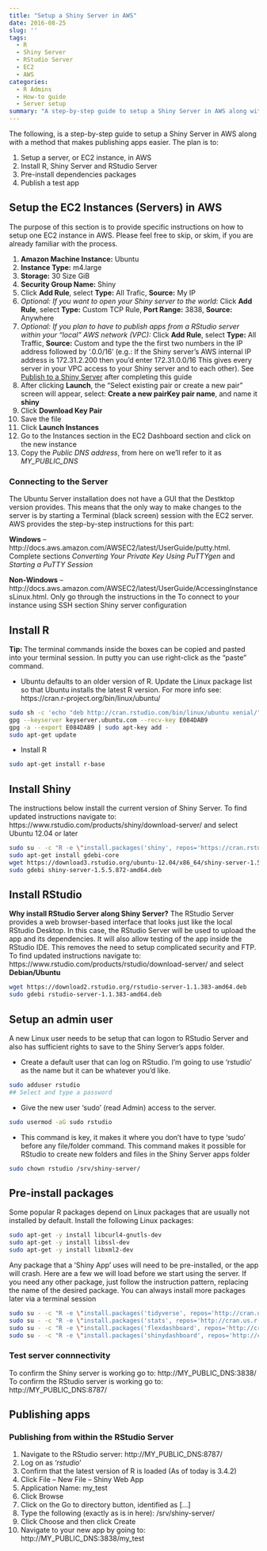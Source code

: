 ```yaml
---
title: "Setup a Shiny Server in AWS"
date: 2016-08-25
slug: ''
tags: 
  - R
  - Shiny Server
  - RStudio Server
  - EC2
  - AWS
categories:
  - R Admins
  - How-to guide
  - Server setup
summary: "A step-by-step guide to setup a Shiny Server in AWS along with a method that makes publishing apps easier."
---
```


The following, is a step-by-step guide to setup a Shiny Server in AWS along with a method that makes publishing apps easier. The plan is to:

1. Setup a server, or EC2 instance, in AWS
1. Install R, Shiny Server and RStudio Server
1. Pre-install dependencies packages
1. Publish a test app

## Setup the EC2 Instances (Servers) in AWS

The purpose of this section is to provide specific instructions on how to setup one EC2 instance in AWS.  Please feel free to skip, or skim, if you are already familiar with the process. 

1. **Amazon Machine Instance:** Ubuntu
1. **Instance Type:** m4.large
1. **Storage:** 30 Size GiB
1. **Security Group Name:** Shiny 
1. Click **Add Rule**, select **Type:** All Trafic, **Source:** My IP
1. *Optional: If you want to open your Shiny server to the world:* Click **Add Rule**, select **Type:** Custom TCP Rule, **Port Range:** 3838, **Source:** Anywhere
1. *Optional: If you plan to have to publish apps from a RStudio server within your "local" AWS network (VPC):* Click **Add Rule**, select **Type:** All Traffic, **Source:** Custom and type the the first two numbers in the IP address followed by ‘.0.0/16’ (e.g.: If the Shiny server’s AWS internal IP address is 172.31.2.200 then you’d enter 172.31.0.0/16 This gives every server in your VPC access to your Shiny server and to each other). See [Publish to a Shiny Server](/2016/08/25/publish-to-a-shiny-server/) after completing this guide
1. After clicking **Launch**, the “Select existing pair or create a new pair” screen will appear, select: **Create a new pairKey pair name**, and name it **shiny**
1. Click **Download Key Pair**
1. Save the file 
1. Click **Launch Instances**
1. Go to the Instances section in the EC2 Dashboard section and click on the new instance
1. Copy the *Public DNS address*, from here on we’ll refer to it as *MY_PUBLIC_DNS*

### Connecting to the Server

The Ubuntu Server installation does not have a GUI that the Destktop version provides. This means that the only way to make changes to the server is by starting a Terminal (black screen) session  with the EC2 server. AWS provides the step-by-step instructions for this part:

**Windows** – http://docs.aws.amazon.com/AWSEC2/latest/UserGuide/putty.html. Complete sections *Converting Your Private Key Using PuTTYgen* and *Starting a PuTTY Session*

**Non-Windows** – http://docs.aws.amazon.com/AWSEC2/latest/UserGuide/AccessingInstancesLinux.html. Only go through the instructions in the To connect to your instance using SSH section
Shiny server configuration

## Install R

**Tip: ** The terminal commands inside the boxes can be copied and pasted into your terminal session. In putty you can use right-click as the “paste” command.

- Ubuntu defaults to an older version of R. Update the Linux package list so that Ubuntu installs the latest R version. For more info see: https://cran.r-project.org/bin/linux/ubuntu/
```bash
sudo sh -c 'echo "deb http://cran.rstudio.com/bin/linux/ubuntu xenial/" >> /etc/apt/sources.list'
gpg --keyserver keyserver.ubuntu.com --recv-key E084DAB9
gpg -a --export E084DAB9 | sudo apt-key add -
sudo apt-get update
```
- Install R
```bash
sudo apt-get install r-base
```

## Install Shiny

The instructions below install the current version of Shiny Server. To find updated instructions navigate to: https://www.rstudio.com/products/shiny/download-server/ and select Ubuntu 12.04 or later

```bash
sudo su - -c "R -e \"install.packages('shiny', repos='https://cran.rstudio.com/')\""
sudo apt-get install gdebi-core
wget https://download3.rstudio.org/ubuntu-12.04/x86_64/shiny-server-1.5.5.872-amd64.deb
sudo gdebi shiny-server-1.5.5.872-amd64.deb

```
## Install RStudio

**Why install RStudio Server along Shiny Server?**  The RStudio Server provides a web browser-based interface that looks just like the local RStudio Desktop. In this case, the RStudio Server will be used to upload the app and its dependencies. It will also allow testing of the app inside the RStudio IDE. This removes the need to setup complicated security and FTP. To find updated instructions navigate to: https://www.rstudio.com/products/rstudio/download-server/ and select **Debian/Ubuntu**

```bash
wget https://download2.rstudio.org/rstudio-server-1.1.383-amd64.deb
sudo gdebi rstudio-server-1.1.383-amd64.deb
```

## Setup an admin user

A new Linux user needs to be setup that can logon to RStudio Server and also has sufficient rights to save to the Shiny Server's apps folder.

- Create a default user that can log on RStudio. I’m going to use ‘rstudio’ as the name but it can be whatever you’d like.
```bash
sudo adduser rstudio
## Select and type a password 
```
- Give the new user ‘sudo’ (read Admin) access to the server.
```bash
sudo usermod -aG sudo rstudio
```
- This command is key, it makes it where you don’t have to type ‘sudo’ before any file/folder command. This command makes it possible for RStudio to create new folders and files in the Shiny Server apps folder    
```bash
sudo chown rstudio /srv/shiny-server/
```

## Pre-install  packages

Some popular R packages depend on Linux packages that are usually not installed by default.  Install the following Linux packages:
```bash
sudo apt-get -y install libcurl4-gnutls-dev
sudo apt-get -y install libssl-dev
sudo apt-get -y install libxml2-dev
```

Any package that a ‘Shiny App’ uses will need to be pre-installed, or the app will crash. Here are a few we will load before we start using the server. If you need any other package, just follow the instruction pattern, replacing the name of the desired package. You can always install more packages later via a terminal session

```bash
sudo su - -c "R -e \"install.packages('tidyverse', repos='http://cran.us.r-project.org')\""
sudo su - -c "R -e \"install.packages('stats', repos='http://cran.us.r-project.org')\""
sudo su - -c "R -e \"install.packages('flexdashboard', repos='http://cran.us.r-project.org')\""
sudo su - -c "R -e \"install.packages('shinydashboard', repos='http://cran.us.r-project.org')\""
```

### Test server connnectivity

To confirm the Shiny server is working go to: http://MY_PUBLIC_DNS:3838/
To confirm the RStudio server is working go to: http://MY_PUBLIC_DNS:8787/

## Publishing apps

### Publishing from within the RStudio Server

1. Navigate to the RStudio server: http://MY_PUBLIC_DNS:8787/
1. Log on as ‘*rstudio*’
1. Confirm that the latest version of R is loaded (As of today is 3.4.2)
1. Click File – New File – Shiny Web App
1. Application Name: my_test
1. Click Browse
1. Click on the Go to directory button, identified as […]
1. Type the following (exactly as is in here): /srv/shiny-server/
1. Click Choose and then click Create
1. Navigate to your new app by going to: http://MY_PUBLIC_DNS:3838/my_test
